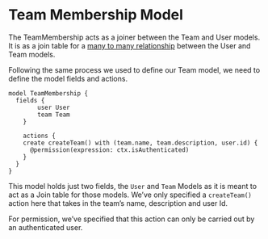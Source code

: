 # Team Membership Model

The TeamMembership acts as a joiner between the Team and User models. It is as a join table for a [many to many relationship](https://docs.keel.so/models#many-to-many-relationships) between the User and Team models.

Following the same process we used to define our Team model, we need to define the model fields and actions.

```keel
model TeamMembership {
  fields {
        user User
        team Team
    }

	actions {
    create createTeam() with (team.name, team.description, user.id) {
      @permission(expression: ctx.isAuthenticated)
    }
  }
}
```

This model holds just two fields, the `User` and `Team` Models as it is meant to act as a Join table for those models. We’ve only specified a `createTeam()` action here that takes in the team’s name, description and user Id.

For permission, we’ve specified that this action can only be carried out by an authenticated user.
